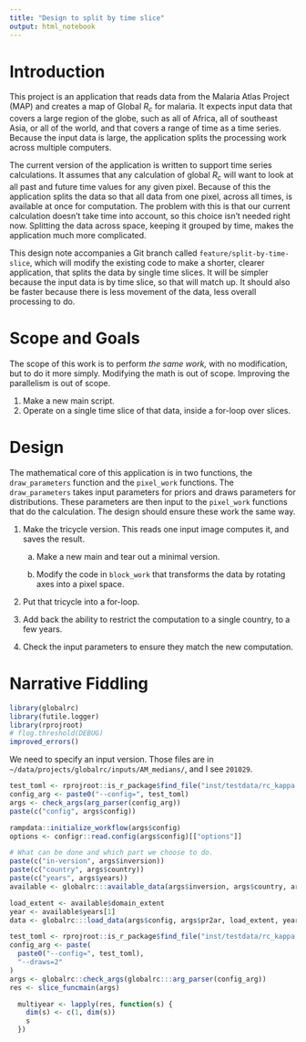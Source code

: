 ```yaml
---
title: "Design to split by time slice"
output: html_notebook
---
```


# Introduction

This project is an application that reads data from the Malaria Atlas Project (MAP) and creates a map of Global $R_c$ for malaria. It expects input data that covers a large region of the globe, such as all of Africa, all of southeast Asia, or all of the world, and that covers a range of time as a time series. Because the input data is large, the application splits the processing work across multiple computers.

The current version of the application is written to support time series calculations. It assumes that any calculation of global $R_c$ will want to look at all past and future time values for any given pixel. Because of this the application splits the data so that all data from one pixel, across all times, is available at once for computation. The problem with this is that our current calculation doesn't take time into account, so this choice isn't needed right now. Splitting the data across space, keeping it grouped by time, makes the application much more complicated.

This design note accompanies a Git branch called `feature/split-by-time-slice`, which will modify the existing code to make a shorter, clearer application, that splits the data by single time slices. It will be simpler because the input data is by time slice, so that will match up. It should also be faster because there is less movement of the data, less overall processing to do.

# Scope and Goals

The scope of this work is to perform _the same work,_ with no modification, but to do it more simply. Modifying the math is out of scope. Improving the parallelism is out of scope.

1. Make a new main script.
2. Operate on a single time slice of that data, inside a for-loop over slices.

# Design

The mathematical core of this application is in two functions, the `draw_parameters` function and the `pixel_work` functions. The `draw_parameters` takes input parameters for priors and draws parameters for distributions. These parameters are then input to the `pixel_work` functions that do the calculation. The design should ensure these work the same way.

1. Make the tricycle version. This reads one input image computes it, and saves the result.

   a. Make a new main and tear out a minimal version.
   
   b. Modify the code in `block_work` that transforms the data by rotating axes into a pixel space.

2. Put that tricycle into a for-loop.

3. Add back the ability to restrict the computation to a single country, to a few years.

4. Check the input parameters to ensure they match the new computation.


# Narrative Fiddling
```r
library(globalrc)
library(futile.logger)
library(rprojroot)
# flog.threshold(DEBUG)
improved_errors()
```
We need to specify an input version. Those files are in `~/data/projects/globalrc/inputs/AM_medians/`, and I see `201029`.

```r
test_toml <- rprojroot::is_r_package$find_file("inst/testdata/rc_kappa.toml")
config_arg <- paste0("--config=", test_toml)
args <- check_args(arg_parser(config_arg))
paste(c("config", args$config))
```

```r
rampdata::initialize_workflow(args$config)
options <- configr::read.config(args$config)[["options"]]

# What can be done and which part we choose to do.
paste(c("in-version", args$inversion))
paste(c("country", args$country))
paste(c("years", args$years))
available <- globalrc:::available_data(args$inversion, args$country, args$years)
```
```r
load_extent <- available$domain_extent
year <- available$years[1]
data <- globalrc:::load_data(args$config, args$pr2ar, load_extent, year)
```

```r
test_toml <- rprojroot::is_r_package$find_file("inst/testdata/rc_kappa.toml")
config_arg <- paste(
  paste0("--config=", test_toml),
  "--draws=2"
)
args <- globalrc::check_args(globalrc:::arg_parser(config_arg))
res <- slice_funcmain(args)
```
```r
  multiyear <- lapply(res, function(s) {
    dim(s) <- c(1, dim(s))
    s
  })
```
